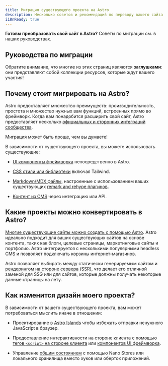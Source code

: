 ```yaml
---
title: Миграция существующего проекта на Astro
description: Несколько советов и рекомендаций по переводу вашего сайта на Astro.
i18nReady: true
---
```


**Готовы преобразовать свой сайт в Astro?** Советы по миграции см. в наших руководствах.

## Руководства по миграции

<MigrationGuidesNav />

Обратите внимание, что многие из этих страниц являются **заглушками**: они представляют собой коллекции ресурсов, которые ждут вашего участия!

## Почему стоит мигрировать на Astro?

Astro предоставляет множество преимуществ: производительность, простота и множество нужных вам функций, встроенных прямо во фреймворк. Когда вам понадобится расширить свой сайт, Astro предоставляет несколько [официальных и сторонних интеграций сообщества](https://astro.build/integrations).

Миграция может быть проще, чем вы думаете!

В зависимости от существующего проекта, вы можете использовать существующие:

- [UI компоненты фреймворка](/ru/guides/framework-components/) непосредственно в Astro. 

- [CSS стили или библиотеки](/ru/guides/styling/) включая Tailwind.

- [Markdown/MDX файлы](/ru/guides/markdown-content/), настроенные с использованием ваших существующих [remark and rehype плагинов](/ru/guides/markdown-content/#страницы-markdown-и-mdx).

- [Контент из CMS](/ru/guides/cms/) через интеграцию или API.


## Какие проекты можно конвертировать в Astro?

[Многие существующие сайты можно создать с помощью Astro](/ru/concepts/why-astro/). Astro идеально подходит для ваших существующих сайтов на основе контента, таких как блоги, целевые страницы, маркетинговые сайты и портфолио. Astro интегрируется с несколькими популярными headless CMS и позволяет подключать корзины интернет-магазинов.

Astro позволяет выбирать между статически генерируемым сайтом и [рендерингом на стороне сервера (SSR)](/ru/guides/server-side-rendering/), что делает его отличной заменой для SSG или для сайтов, которые должны получать некоторые данные страницы на лету.

## Как изменится дизайн моего проекта?

В зависимости от вашего существующего проекта, вам может потребоваться мыслить иначе в отношении:

- Проектирование в [Astro Islands](/ru/concepts/islands/#что-такое-остров) чтобы избежать отправки ненужного JavaScript в браузер.

- Предоставление интерактивности на стороне клиента с помощью [тегов `<script>` на стороне клиента](/ru/guides/client-side-scripts/) или [компонентов UI фреймворка](/ru/guides/framework-components/).

- Управление  [общим состоянием](/ru/recipes/sharing-state-islands/) с помощью Nano Stores или локального хранилища вместо хуков или оберток приложений.
